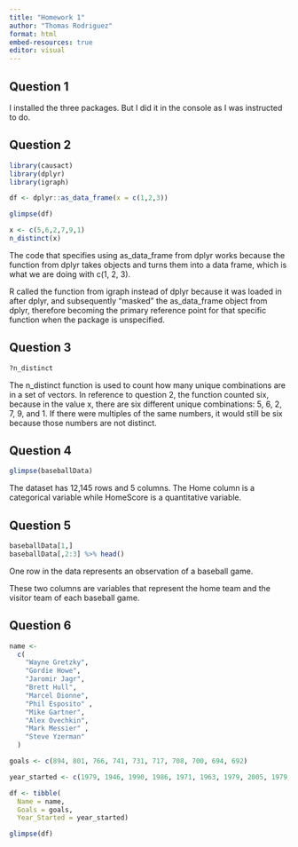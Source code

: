```yaml
---
title: "Homework 1"
author: "Thomas Rodriguez"
format: html
embed-resources: true
editor: visual
---
```


## Question 1

I installed the three packages. But I did it in the console as I was instructed to do.

## Question 2

```r
library(causact)
library(dplyr)
library(igraph)

df <- dplyr::as_data_frame(x = c(1,2,3))

glimpse(df)

x <- c(5,6,2,7,9,1)
n_distinct(x)
```

The code that specifies using as_data_frame from dplyr works because the function from dplyr takes objects and turns them into a data frame, which is what we are doing with c(1, 2, 3).

R called the function from igraph instead of dplyr because it was loaded in after dplyr, and subsequently "masked" the as_data_frame object from dplyr, therefore becoming the primary reference point for that specific function when the package is unspecified.

## Question 3

```r
?n_distinct
```

The n_distinct function is used to count how many unique combinations are in a set of vectors. In reference to question 2, the function counted six, because in the value x, there are six different unique combinations: 5, 6, 2, 7, 9, and 1. If there were multiples of the same numbers, it would still be six because those numbers are not distinct.

## Question 4

```r
glimpse(baseballData)
```

The dataset has 12,145 rows and 5 columns. The Home column is a categorical variable while HomeScore is a quantitative variable.

## Question 5

```r
baseballData[1,]
baseballData[,2:3] %>% head()
```

One row in the data represents an observation of a baseball game.

These two columns are variables that represent the home team and the visitor team of each baseball game.

## Question 6

```r
name <-
  c(
    "Wayne Gretzky",
    "Gordie Howe",
    "Jaromir Jagr",
    "Brett Hull",
    "Marcel Dionne",
    "Phil Esposito" ,
    "Mike Gartner",
    "Alex Ovechkin",
    "Mark Messier" ,
    "Steve Yzerman"
  )

goals <- c(894, 801, 766, 741, 731, 717, 708, 700, 694, 692)

year_started <- c(1979, 1946, 1990, 1986, 1971, 1963, 1979, 2005, 1979, 1983)

df <- tibble( 
  Name = name, 
  Goals = goals, 
  Year_Started = year_started) 

glimpse(df)
```
